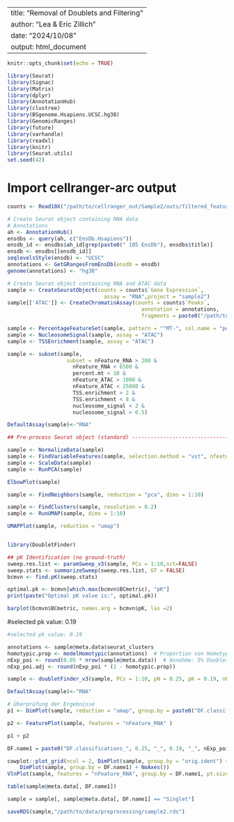 

---
title: "Removal of Doublets and Filtering"
author: "Lea & Eric Zillich"
date: "2024/10/08"
output: html_document
---

```r
knitr::opts_chunk$set(echo = TRUE)

library(Seurat)
library(Signac)
library(Matrix)
library(dplyr)
library(AnnotationHub)
library(clustree)
library(BSgenome.Hsapiens.UCSC.hg38)
library(GenomicRanges)
library(future)
library(varhandle)
library(readxl)
library(knitr)
library(Seurat.utils)
set.seed(42)

```

# Import cellranger-arc output 

```r

counts <- Read10X("/path/to/cellranger_out/Sample2/outs/filtered_feature_bc_matrix/")

# Create Seurat object containing RNA data 
# Annotations 
ah <- AnnotationHub()
ensdbs <- query(ah, c("EnsDb.Hsapiens"))
ensdb_id <- ensdbs$ah_id[grep(paste0(" 105 EnsDb"), ensdbs$title)]
ensdb <- ensdbs[[ensdb_id]]
seqlevelsStyle(ensdb) <- "UCSC"
annotations <- GetGRangesFromEnsDb(ensdb = ensdb)
genome(annotations) <- "hg38"

# Create Seurat object containing RNA and ATAC data
sample <- CreateSeuratObject(counts = counts$`Gene Expression`,
                               assay = "RNA",project = "sample2")
sample[['ATAC']] <- CreateChromatinAssay(counts = counts$`Peaks`,
                                           annotation = annotations,
                                           fragments = paste0("/path/to/cellranger_out/Sample2/outs/atac_fragments.tsv.gz"),sep = c(":", "-"),genome = 'hg38')

sample <- PercentageFeatureSet(sample, pattern = "^MT-", col.name = "percent.mt", assay = "RNA")
sample <- NucleosomeSignal(sample, assay = "ATAC")
sample <- TSSEnrichment(sample, assay = "ATAC")

sample <- subset(sample,
                   subset = nFeature_RNA > 200 &
                     nFeature_RNA < 6500 &
                     percent.mt < 10 &
                     nFeature_ATAC > 1000 &
                     nFeature_ATAC < 25000 &
                     TSS.enrichment > 2 &
                     TSS.enrichment < 8 &
                     nucleosome_signal < 2 &
                     nucleosome_signal > 0.5)

```


```r

DefaultAssay(sample)<-"RNA"

## Pre-process Seurat object (standard) --------------------------------------------------------------------------------------

sample <- NormalizeData(sample)
sample <- FindVariableFeatures(sample, selection.method = "vst", nfeatures = 3000)
sample <- ScaleData(sample)
sample <- RunPCA(sample)

ElbowPlot(sample)

sample <- FindNeighbors(sample, reduction = "pca", dims = 1:10)

sample <- FindClusters(sample, resolution = 0.2)
sample <- RunUMAP(sample, dims = 1:10)

UMAPPlot(sample, reduction = "umap")


library(DoubletFinder)

## pK Identification (no ground-truth) 
sweep.res.list <- paramSweep_v3(sample, PCs = 1:10,sct=FALSE)
sweep.stats <- summarizeSweep(sweep.res.list, GT = FALSE)
bcmvn <- find.pK(sweep.stats)

optimal.pk <- bcmvn[which.max(bcmvn$BCmetric), "pK"]
print(paste("Optimal pK value is:", optimal.pk))

barplot(bcmvn$BCmetric, names.arg = bcmvn$pK, las =2)

```

#selected pk value: 0.19

```r

#selected pk value: 0.19

annotations <- sample@meta.data$seurat_clusters
homotypic.prop <- modelHomotypic(annotations)  # Proportion von Homotypic Doublets
nExp_poi <- round(0.05 * nrow(sample@meta.data))  # Annahme: 5% Doublets bei 10.000 Zellen geladen
nExp_poi.adj <- round(nExp_poi * (1 - homotypic.prop))

sample <- doubletFinder_v3(sample, PCs = 1:10, pN = 0.25, pK = 0.19, nExp = nExp_poi.adj, reuse.pANN = FALSE, sct = FALSE)

DefaultAssay(sample)<-"RNA"

# Überprüfung der Ergebnisse
p1 <- DimPlot(sample, reduction = "umap", group.by = paste0("DF.classifications_", 0.25, "_", 0.19, "_", nExp_poi.adj))

p2 <- FeaturePlot(sample, features = "nFeature_RNA" )

p1 + p2

DF.name1 = paste0("DF.classifications_", 0.25, "_", 0.19, "_", nExp_poi.adj)

cowplot::plot_grid(ncol = 2, DimPlot(sample, group.by = "orig.ident") + NoAxes(), 
    DimPlot(sample, group.by = DF.name1) + NoAxes())
VlnPlot(sample, features = "nFeature_RNA", group.by = DF.name1, pt.size = 0.1)

table(sample@meta.data[, DF.name1])

sample = sample[, sample@meta.data[, DF.name1] == "Singlet"]


```



```r

saveRDS(sample,"/path/to/data/preprocessing/sample2.rds")

```

